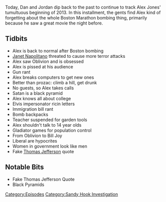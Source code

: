 {{DEFAULTSORT:
    #_EPISODE_0367:April 23, 2013
}}{{Episode
    | title           = April 23, 2013
    | caption         = Listen to this episode on [https://knowledgefight.libsyn.com/knowledge-fight-april-23-2013 Libsyn] [https://open.spotify.com/episode/5usNDQBogBhWmhGZJP2lxW Spotify], Read the [[Transcript/367: April 23, 2013|Unofficial Transcript]]
    | episodeNumber   = 367
    | length          = 01:18:51
    | airDate         = November 11, 2019
    | coverageDate    = April 23, 2013
    | episodeType     = [[:Category:Sandy Hook Investigation|Sandy Hook Investigation]]
    | appearance      = [[Janet Napolitano]], [[Bill Joy]]
    | previousEpisode = [[366: November 5-6, 2019]]
    | nextEpisode     = [[368: November 11-12, 2019]]
}}

{{Stub}}

Today, Dan and Jordan dip back to the past to continue to track Alex Jones' tumultuous beginning of 2013. In this installment, the gents find Alex kind of forgetting about the whole Boston Marathon bombing thing, primarily because he saw a great movie the night before.

==Tidbits==

*Alex is back to normal after Boston bombing
*[[Janet Napolitano]] threated to cause more terror attacks
*Alex saw Oblivion and is obsessed
*Alex is pissed at his audience
*Gun rant
*Alex breaks computers to get new ones
*Better than prozac: climb a hill, get drunk
*No guests, so Alex takes calls
*Satan is a black pyramid
*Alex knows all about college
*Elvis impersonator ricin letters
*Immigration bill rant
*Bomb backpacks
*Teacher suspended for garden tools
*Alex shouldn't talk to 14 year olds
*Gladiator games for population control
*From Oblivion to Bill Joy
*Liberal are hypocrites
*Women in government look like men
*Fake [[Thomas Jefferson]] quote

==Notable Bits==

*Fake Thomas Jefferson Quote
*Black Pyramids

[[Category:Episodes]]
[[Category:Sandy Hook Investigation]]
